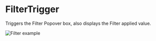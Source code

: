 # FilterTrigger

Triggers the Filter Popover box, also displays the Filter applied value.

![Filter example](public/assets/overview-filter.webp)